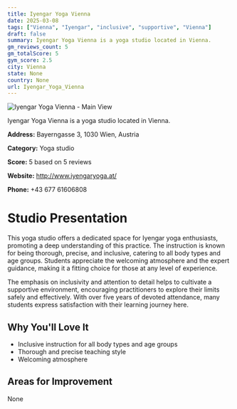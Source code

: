 ```yaml
---
title: Iyengar Yoga Vienna
date: 2025-03-08
tags: ["Vienna", "Iyengar", "inclusive", "supportive", "Vienna"]  
draft: false
summary: Iyengar Yoga Vienna is a yoga studio located in Vienna.
gm_reviews_count: 5
gm_totalScore: 5
gym_score: 2.5
city: Vienna
state: None
country: None
url: Iyengar_Yoga_Vienna
---
```


<div className="aspect-[16/9] relative my-8">
  <img 
    src="https://lh5.googleusercontent.com/p/AF1QipNQGEJvanHgSuZfruLF9-dlu7olaoeQfs6NB6iX=w1920-h1080-k-no"
    alt="Iyengar Yoga Vienna - Main View"
    className="object-cover absolute inset-0 w-full h-full rounded-lg"
  />
</div>

Iyengar Yoga Vienna is a yoga studio located in Vienna.

**Address:** Bayerngasse 3, 1030 Wien, Austria

**Category:** Yoga studio

**Score:** 5 based on 5 reviews

**Website:** http://www.iyengaryoga.at/

**Phone:** +43 677 61606808

# Studio Presentation

This yoga studio offers a dedicated space for Iyengar yoga enthusiasts, promoting a deep understanding of this practice. The instruction is known for being thorough, precise, and inclusive, catering to all body types and age groups. Students appreciate the welcoming atmosphere and the expert guidance, making it a fitting choice for those at any level of experience.

The emphasis on inclusivity and attention to detail helps to cultivate a supportive environment, encouraging practitioners to explore their limits safely and effectively. With over five years of devoted attendance, many students express satisfaction with their learning journey here.

## Why You'll Love It

- Inclusive instruction for all body types and age groups
- Thorough and precise teaching style
- Welcoming atmosphere

## Areas for Improvement

None

<div className="grid grid-cols-1 xl:grid-cols-2 gap-4 my-8">

</div>